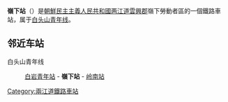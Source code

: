 {{unreferenced|time=2015-02-08T12:58:55+00:00}}
{{朝鮮半島車站資訊
|公司色 = blue
|文字色 = 
|站名 = 嶺下站
|圖片 = 
|pxl = 
|圖片說明 =
|前一站 = [[白岩青年站|白岩青年]]
|前一站距離 = 11.2
|後一站距離 = 4.9
|後一站 = [[岭南站_(两江道)|岭南]]
|所屬路線 = [[白头山青年线|白头山青年线]]
|距離 = 81.2
|起點站 = [[吉州青年站|吉州青年]]
|諺文 = 령하역
|朝鮮漢字 = 嶺下驛
|文觀部式 = 
|馬-賴式 = Ryŏngha-yŏk
|副站名 = 
|車站編號 = 
|停站路線數 = 
|所屬公司 = [[朝鮮民主主義人民共和國鐵道省|朝鮮民主主義人民共和國鐵道省]]
|所在地 =[[两江道|两江道]][[雲興郡|雲興郡]]嶺下勞動者區
|車站構造 = 地面车站
|月台配置 = 
|啟用年月日 =
|廢站年月日 = 
|上下車人次 = 
|統計年度 = 
|轉車 = 
|備註 = 
|全寬備註 = 
}}

'''嶺下站'''（{{lang-ko|령하역}}）是[[朝鮮民主主義人民共和國|朝鮮民主主義人民共和國]][[两江道|两江道]][[雲興郡|雲興郡]]嶺下勞動者區的一個鐵路車站，属于[[白头山青年线|白头山青年线]]。

==邻近车站==
白头山青年线
:[[白岩青年站|白岩青年站]] - '''嶺下站''' - [[岭南站_(两江道)|岭南站]]

{{朝鲜铁路小作品}}

{{白头山青年线}}

[[Category:兩江道鐵路車站|Category:兩江道鐵路車站]]